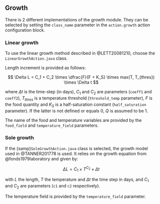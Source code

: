 

## Growth {#sec-growth-proc}

There is 2 different implementations of the growth module. They can be selected by setting the
`class_name` parameter in the `action.growth` action configuration block.

### Linear growth

To use the linear growth method described in @LETT20081210, choose the `LinearGrowthAction.java` class.

Length increment is provided as follows:

$$
\Delta L = C_1 + C_2 \times \dfrac{F}{F + K_S} \times max(T, T_{thres}) \times \Delta t
$$

where $\Delta t$ is the time-step (in days), $C_1$ and $C_2$ are parameters (`coeff1` and `coeff2`), $T_{thres}$ is a temperature threshold (`threshold_temp` parameter), $F$ is the food quantity and $K_S$ is
a half-saturation constant (`half_saturation` parameter). If the latter is not defined or equals 0, $Q$ is assumed to be $1$.

The name of the food and temperature variables are provided by the `food_field` and `temperature_field` parameters.

<!-- TODO Add the description of the DEB module -->


### Sole growth

If the {samp}`SoleGrowthAction.java` class is selected, the growth model used in @TANNER201778 is
used. It relies on the growth equation from @fonds1979laboratory and given by:

$$
\Delta L = C_1 \times T^{C_2} \times \Delta t
$$

with $L$ the length, $T$ the temperature and $\Delta t$ the time step in days, and $C_1$ and $C_2$ are parameters (`c1` and `c2` respectively).

The temperature field is provided by the `temperature_field` parameter.
